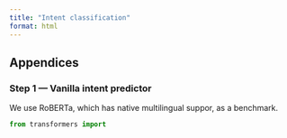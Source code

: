 ```yaml
---
title: "Intent classification"
format: html
---
```


## Appendices

### Step 1 — Vanilla intent predictor

We use RoBERTa, which has native multilingual suppor, as a benchmark.

```python
from transformers import

```